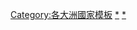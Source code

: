 {{Catnav|頁面分類|地理|地理模板|大洲模板|各大洲國家模板}}
{{Catnav|頁面分類|地理|地理模板|大洲模板|非洲模板}}
{{Catnav|頁面分類|地理|区域地理|大洲|非洲|非洲模板}}

[[Category:各大洲國家模板|Category:各大洲國家模板]]
[[Category:非洲模板|*]]
[[Category:非洲国家|*]]